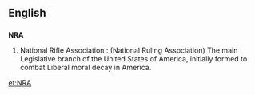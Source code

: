 ==English==
==={{initialism}}===
'''NRA'''

#National Rifle Association : (National Ruling Association) The main Legislative branch of the United States of America, initially formed to combat Liberal moral decay in America.

[[et:NRA]]